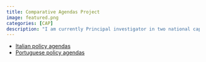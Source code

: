 ```yaml
---
title: Comparative Agendas Project
image: featured.png
categories: [CAP]
description: "I am currently Principal investigator in two national cap teams: Italian and Portuguese policy agendas"
---
```


-   [Italian policy agendas](https://www.comparativeagendas.net/italy)\
-   [Portuguese policy agendas](https://www.comparativeagendas.net/portugal)
